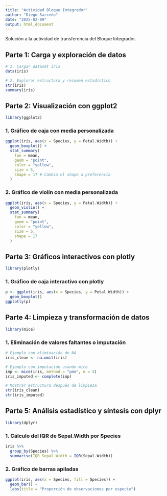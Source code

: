 ```yaml
---
title: "Actividad Bloque Integrador"
author: "Diego Sarceño"
date: "2025-02-09"
output: html_document
---
```


Solución a la actividad de transferencia del Bloque Integrador.

## Parte 1: Carga y exploración de datos

```r
# 1. Cargar dataset iris
data(iris)

# 2. Explorar estructura y resumen estadístico
str(iris)
summary(iris)
```


## Parte 2: Visualización con ggplot2

```r
library(ggplot2)
```

### 1. Gráfico de caja con media personalizada
```r
ggplot(iris, aes(x = Species, y = Petal.Width)) +
  geom_boxplot() +
  stat_summary(
    fun = mean, 
    geom = "point", 
    color = "yellow", 
    size = 5, 
    shape = 17 # Cambia el shape a preferencia
  )
```

### 2. Gráfico de violín con media personalizada
```r
ggplot(iris, aes(x = Species, y = Petal.Width)) +
  geom_violin() +
  stat_summary(
    fun = mean, 
    geom = "point", 
    color = "yellow", 
    size = 5, 
    shape = 17
  )
```

## Parte 3: Gráficos interactivos con plotly

```r
library(plotly)
```

### 1. Gráfico de caja interactivo con plotly
```r
p <- ggplot(iris, aes(x = Species, y = Petal.Width)) +
  geom_boxplot()
ggplotly(p)
```

## Parte 4: Limpieza y transformación de datos

```r
library(mice)
```

### 1. Eliminación de valores faltantes o imputación
```r
# Ejemplo con eliminación de NA
iris_clean <- na.omit(iris)

# Ejemplo con imputación usando mice
imp <- mice(iris, method = "pmm", m = 5)
iris_imputed <- complete(imp)

# Mostrar estructura después de limpieza
str(iris_clean)
str(iris_imputed)
```


## Parte 5: Análisis estadístico y síntesis con dplyr

```r
library(dplyr)
```

### 1. Cálculo del IQR de Sepal.Width por Species
```r
iris %>%
  group_by(Species) %>%
  summarise(IQR_Sepal_Width = IQR(Sepal.Width))
```

### 2. Gráfico de barras apiladas
```r
ggplot(iris, aes(x = Species, fill = Species)) +
  geom_bar() +
  labs(title = "Proporción de observaciones por especie")
```


































